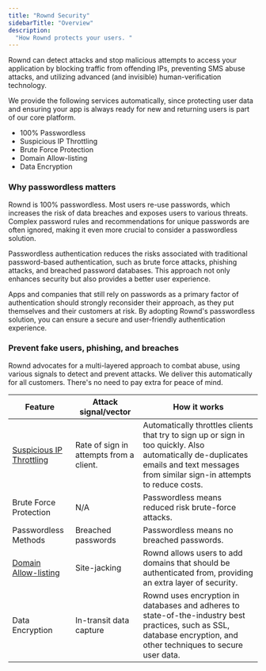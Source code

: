 ```yaml
---
title: "Rownd Security"
sidebarTitle: "Overview"
description:
  "How Rownd protects your users. "
---
```


Rownd can detect attacks and stop malicious attempts to access your application by blocking traffic from offending IPs, preventing SMS abuse attacks, and utilizing advanced (and invisible) human-verification technology.

We provide the following services automatically, since protecting user data and ensuring your app is always ready for new and returning users is part of our core platform.

- 100% Passwordless
- Suspicious IP Throttling
- Brute Force Protection
- Domain Allow-listing
- Data Encryption

### Why passwordless matters

Rownd is 100% passwordless. Most users re-use passwords, which increases the risk of data breaches and exposes users to various threats. Complex password rules and recommendations for unique passwords are often ignored, making it even more crucial to consider a passwordless solution.

Passwordless authentication reduces the risks associated with traditional password-based authentication, such as brute force attacks, phishing attacks, and breached password databases. This approach not only enhances security but also provides a better user experience.

Apps and companies that still rely on passwords as a primary factor of authentication should strongly reconsider their approach, as they put themselves and their customers at risk. By adopting Rownd's passwordless solution, you can ensure a secure and user-friendly authentication experience.


### Prevent fake users, phishing, and breaches

Rownd advocates for a multi-layered approach to combat abuse, using various signals to detect and prevent attacks. We deliver this automatically for all customers. There's no need to pay extra for peace of mind.  

| Feature | Attack signal/vector | How it works |
| --- | --- | --- |
| [Suspicious IP Throttling](/security/attack-mitigation/suspicious-ip-throttling) | Rate of sign in attempts from a client. | Automatically throttles clients that try to sign up or sign in too quickly. Also automatically de-duplicates emails and text messages from similar sign-in attempts to reduce costs. |
| Brute Force Protection | N/A | Passwordless means reduced risk brute-force attacks. |
| Passwordless Methods | Breached passwords | Passwordless means no breached passwords. |
| [Domain Allow-listing](/security/attack-mitigation/domain-allow-list) | Site-jacking | Rownd allows users to add domains that should be authenticated from, providing an extra layer of security. |
| Data Encryption | In-transit data capture | Rownd uses encryption in databases and adheres to state-of-the-industry best practices, such as SSL, database encryption, and other techniques to secure user data. |